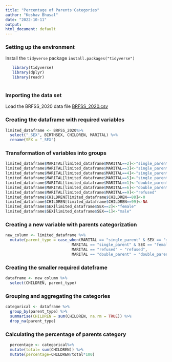 ```yaml
---
title: "Percentage of Parents'Categories"
author: "Keshav Bhusal"
date: "2022-10-11"
output:
html_document: default
---
```


### Setting up the environment

Install the `tidyverse` package `install.packages("tidyverse")`

```r
   library(tidyverse)
   library(dplyr)
   library(readr)
   
```

### Importing the data set

Load the BRFSS_2020 data file [BRFSS_2020.csv](https://arizona.app.box.com/file/1015177716447?s=4s9owh47wyny08u9tkui6h34pmek4kig)

### Creating the dataframe with required variables

```r
limited_dataframe <- BRFSS_2020%>%
  select("_SEX", BIRTHSEX, CHILDREN, MARITAL) %>% 
  rename(SEX = "_SEX")
```

### Transformation of variables into groups

```r
limited_dataframe$MARITAL[limited_dataframe$MARITAL==2]<-"single_parent"
limited_dataframe$MARITAL[limited_dataframe$MARITAL==3]<-"single_parent"
limited_dataframe$MARITAL[limited_dataframe$MARITAL==4]<-"single_parent"
limited_dataframe$MARITAL[limited_dataframe$MARITAL==5]<-"single_parent"
limited_dataframe$MARITAL[limited_dataframe$MARITAL==1]<-"double_parent"
limited_dataframe$MARITAL[limited_dataframe$MARITAL==6]<-"double_parent"
limited_dataframe$MARITAL[limited_dataframe$MARITAL==9]<-"refused"
limited_dataframe$CHILDREN[limited_dataframe$CHILDREN==88]<-0
limited_dataframe$CHILDREN[limited_dataframe$CHILDREN==99]<-NA
limited_dataframe$SEX[limited_dataframe$SEX==2]<-"female"
limited_dataframe$SEX[limited_dataframe$SEX==1]<-"male"
```

### Creating a new variable with parents categorization

```r
new_column <- limited_dataframe %>% 
  mutate(parent_type = case_when(MARITAL == "single_parent" & SEX == "male" ~ "father_only",
                             MARITAL == "single_parent" & SEX == "female"  ~ "mother_only", 
                             MARITAL == "refused" ~ "refused", 
                             MARITAL == "double_parent" ~ "double_parent"))
```

### Creating the smaller required dateframe

```r
dataframe <- new_column %>%
  select(CHILDREN, parent_type) 
```

### Grouping and aggregating the categories

```r
categorical <- dataframe %>%
  group_by(parent_type) %>%
  summarise(CHILDREN = sum(CHILDREN, na.rm = TRUE)) %>% 
  drop_na(parent_type)
```

### Calculating the percentage of parents category

```r
  percentage <- categorical%>%
  mutate(total= sum(CHILDREN)) %>% 
  mutate(percentage=CHILDREN/total*100)
```
